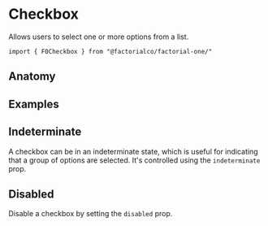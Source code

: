 
<Meta of={CheckboxStories} />

# Checkbox

Allows users to select one or more options from a list.

```tsx
import { F0Checkbox } from "@factorialco/factorial-one/"
```

## Anatomy

<Canvas of={CheckboxStories.Default} />
<Controls of={CheckboxStories.Default} />

## Examples

## Indeterminate

A checkbox can be in an indeterminate state, which is useful for indicating that
a group of options are selected. It's controlled using the `indeterminate` prop.

<Canvas of={CheckboxStories.Indeterminate} />

## Disabled

Disable a checkbox by setting the `disabled` prop.

<Canvas of={CheckboxStories.Disabled} />
